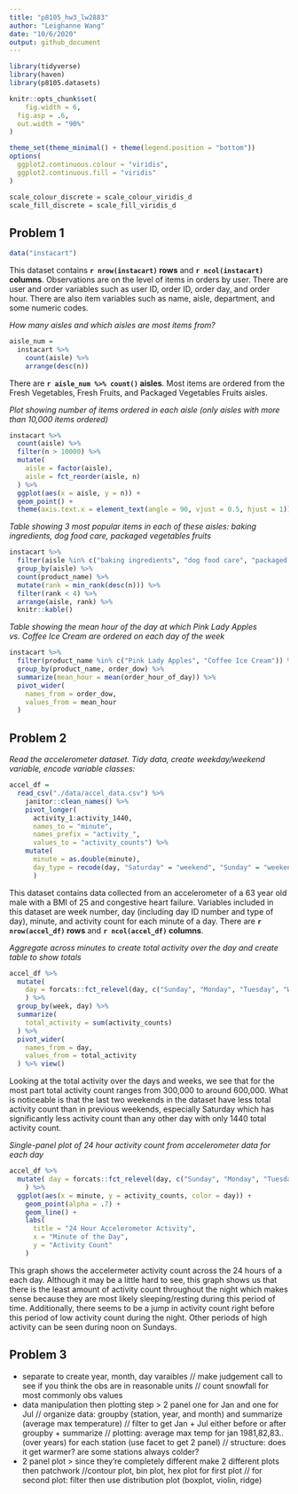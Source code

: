 ```yaml
---
title: "p8105_hw3_lw2883"
author: "Leighanne Wang"
date: "10/6/2020"
output: github_document
---
```


```r
library(tidyverse)
library(haven)
library(p8105.datasets)

knitr::opts_chunk$set(
	fig.width = 6, 
  fig.asp = .6,
  out.width = "90%"
)

theme_set(theme_minimal() + theme(legend.position = "bottom"))
options(
  ggplot2.continuous.colour = "viridis",
  ggplot2.continuous.fill = "viridis"
)

scale_colour_discrete = scale_colour_viridis_d
scale_fill_discrete = scale_fill_viridis_d
```

## Problem 1

```r
data("instacart")
```

This dataset contains **`r nrow(instacart)` rows** and **`r ncol(instacart)` columns**. Observations are on the level of items in orders by user. There are user and order variables such as user ID, order ID, order day, and order hour. There are also item variables such as name, aisle, department, and some numeric codes. 

*How many aisles and which aisles are most items from?*
```r
aisle_num =    
  instacart %>% 
    count(aisle) %>% 
    arrange(desc(n)) 
```
There are **`r aisle_num %>% count()` aisles**. Most items are ordered from the Fresh Vegetables, Fresh Fruits, and Packaged Vegetables Fruits aisles.


*Plot showing number of items ordered in each aisle (only aisles with more than 10,000 items ordered)*
```r
instacart %>% 
  count(aisle) %>% 
  filter(n > 10000) %>% 
  mutate(
    aisle = factor(aisle),
    aisle = fct_reorder(aisle, n)
  ) %>% 
  ggplot(aes(x = aisle, y = n)) +
  geom_point() +
  theme(axis.text.x = element_text(angle = 90, vjust = 0.5, hjust = 1))
```


*Table showing 3 most popular items in each of these aisles: baking ingredients, dog food care, packaged vegetables fruits*
```r
instacart %>% 
  filter(aisle %in% c("baking ingredients", "dog food care", "packaged vegetables fruits")) %>% 
  group_by(aisle) %>% 
  count(product_name) %>% 
  mutate(rank = min_rank(desc(n))) %>% 
  filter(rank < 4) %>% 
  arrange(aisle, rank) %>% 
  knitr::kable()
```


*Table showing the mean hour of the day at which Pink Lady Apples vs. Coffee Ice Cream are ordered on each day of the week*
```r
instacart %>% 
  filter(product_name %in% c("Pink Lady Apples", "Coffee Ice Cream")) %>%
  group_by(product_name, order_dow) %>% 
  summarize(mean_hour = mean(order_hour_of_day)) %>% 
  pivot_wider(
    names_from = order_dow,
    values_from = mean_hour
  ) 
```

## Problem 2

*Read the accelerometer dataset. Tidy data, create weekday/weekend variable, encode variable classes:*
```r
accel_df =
  read_csv("./data/accel_data.csv") %>% 
    janitor::clean_names() %>% 
    pivot_longer(
      activity_1:activity_1440,
      names_to = "minute",
      names_prefix = "activity_",
      values_to = "activity_counts") %>% 
    mutate(
      minute = as.double(minute),
      day_type = recode(day, "Saturday" = "weekend", "Sunday" = "weekend", "Monday" = "weekday", "Tuesday" = "weekday", "Wednesday" = "weekday", "Thursday" = "weekday", "Friday" = "weekday")
      )
```

This dataset contains data collected from an accelerometer of a 63 year old male with a BMI of 25 and congestive heart failure. Variables included in this dataset are week number, day (including day ID number and type of day), minute, and activity count for each minute of a day. There are **`r nrow(accel_df)` rows** and **`r ncol(accel_df)` columns**. 

*Aggregate across minutes to create total activity over the day and create table to show totals*
```r
accel_df %>% 
  mutate(
    day = forcats::fct_relevel(day, c("Sunday", "Monday", "Tuesday", "Wednesday", "Thursday", "Friday", "Saturday"))
    ) %>% 
  group_by(week, day) %>% 
  summarize(
    total_activity = sum(activity_counts)
  ) %>%
  pivot_wider(
    names_from = day,
    values_from = total_activity
  ) %>% view()
```

Looking at the total activity over the days and weeks, we see that for the most part total activity count ranges from 300,000 to around 600,000. What is noticeable is that the last two weekends in the dataset have less total activity count than in previous weekends, especially Saturday which has significantly less activity count than any other day with only 1440 total activity count.


*Single-panel plot of 24 hour activity count from accelerometer data for each day*
```r
accel_df %>% 
  mutate( day = forcats::fct_relevel(day, c("Sunday", "Monday", "Tuesday", "Wednesday", "Thursday", "Friday", "Saturday"))
    ) %>%
  ggplot(aes(x = minute, y = activity_counts, color = day)) +
    geom_point(alpha = .7) +
    geom_line() +
    labs(
      title = "24 Hour Accelerometer Activity",
      x = "Minute of the Day",
      y = "Activity Count"
    )
```

This graph shows the accelermeter activity count across the 24 hours of a each day. Although it may be a little hard to see, this graph shows us that there is the least amount of activity count throughout the night which makes sense because they are most likely sleeping/resting during this period of time. Additionally, there seems to be a jump in activity count right before this period of low activity count during the night. Other periods of high activity can be seen during noon on Sundays.

## Problem 3
* separate to create year, month, day varaibles // make judgement call to see if you think the obs are in reasonable units // count snowfall for most commonly obs values
* data manipulation then plotting step > 2 panel one for Jan and one for Jul // organize data: groupby (station, year, and month) and summarize (average max temperature) // filter to get Jan + Jul either before or after groupby + summarize // plotting: average max temp for jan 1981,82,83.. (over years) for each station (use facet to get 2 panel) // structure: does it get warmer? are some stations always colder? 
* 2 panel plot > since they're completely different make 2 different plots then patchwork //contour plot, bin plot, hex plot for first plot // for second plot: filter then use distribution plot (boxplot, violin, ridge) 




